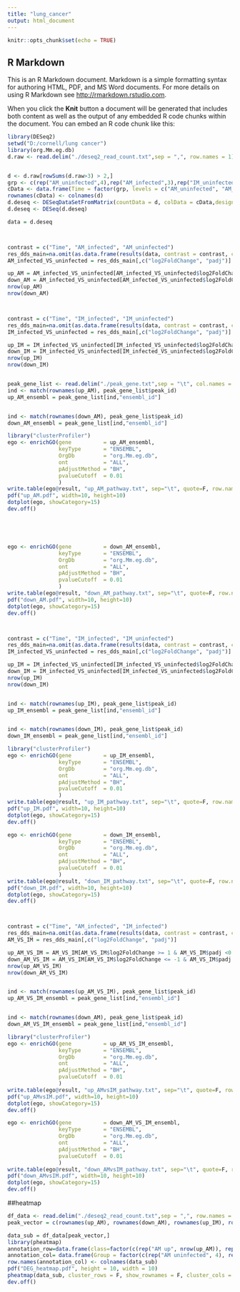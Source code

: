 ---
title: "lung_cancer"
output: html_document
---

```{r setup, include=FALSE}
knitr::opts_chunk$set(echo = TRUE)
```

## R Markdown

This is an R Markdown document. Markdown is a simple formatting syntax for authoring HTML, PDF, and MS Word documents. For more details on using R Markdown see <http://rmarkdown.rstudio.com>.

When you click the **Knit** button a document will be generated that includes both content as well as the output of any embedded R code chunks within the document. You can embed an R code chunk like this:

```{r cars}
library(DESeq2)
setwd("D:/cornell/lung cancer")
library(org.Mm.eg.db)
d.raw <- read.delim("./deseq2_read_count.txt",sep = ",", row.names = 1)


d <- d.raw[rowSums(d.raw>3) > 2,]
grp <- c(rep("AM_uninfected",4),rep("AM_infected",3),rep("IM_uninfected",2),rep("IM_infected",3))
cData <- data.frame(Time = factor(grp, levels = c("AM_uninfected", "AM_infected", "IM_uninfected", "IM_infected")))
rownames(cData) <- colnames(d)
d.deseq <- DESeqDataSetFromMatrix(countData = d, colData = cData,design = ~Time)
d.deseq <- DESeq(d.deseq)

data = d.deseq



contrast = c("Time", "AM_infected", "AM_uninfected")
res_dds_main=na.omit(as.data.frame(results(data, contrast = contrast, cooksCutoff=FALSE)))
AM_infected_VS_uninfected = res_dds_main[,c("log2FoldChange", "padj")]

up_AM = AM_infected_VS_uninfected[AM_infected_VS_uninfected$log2FoldChange >= 1 & AM_infected_VS_uninfected$padj <0.05, ]
down_AM = AM_infected_VS_uninfected[AM_infected_VS_uninfected$log2FoldChange <= -1 & AM_infected_VS_uninfected$padj <0.05, ]
nrow(up_AM)
nrow(down_AM)



contrast = c("Time", "IM_infected", "IM_uninfected")
res_dds_main=na.omit(as.data.frame(results(data, contrast = contrast, cooksCutoff=FALSE)))
IM_infected_VS_uninfected = res_dds_main[,c("log2FoldChange", "padj")]

up_IM = IM_infected_VS_uninfected[IM_infected_VS_uninfected$log2FoldChange >= 1 & IM_infected_VS_uninfected$padj <0.01, ]
down_IM = IM_infected_VS_uninfected[IM_infected_VS_uninfected$log2FoldChange <= -1 & IM_infected_VS_uninfected$padj <0.01, ]
nrow(up_IM)
nrow(down_IM)


peak_gene_list <- read.delim("./peak_gene.txt",sep = "\t", col.names = c("peak_id", "ensembl_id"))
ind <- match(rownames(up_AM), peak_gene_list$peak_id)
up_AM_ensembl = peak_gene_list[ind,"ensembl_id"]


ind <- match(rownames(down_AM), peak_gene_list$peak_id)
down_AM_ensembl = peak_gene_list[ind,"ensembl_id"]

library("clusterProfiler")
ego <- enrichGO(gene          = up_AM_ensembl,
                keyType       = "ENSEMBL",
                OrgDb         = "org.Mm.eg.db",
                ont           = "ALL",
                pAdjustMethod = "BH",
                pvalueCutoff  = 0.01
                )
write.table(ego@result, "up_AM_pathway.txt", sep="\t", quote=F, row.names=F, col.names = T, na="NA", eol="\n")
pdf("up_AM.pdf", width=10, height=10)
dotplot(ego, showCategory=15)
dev.off()





ego <- enrichGO(gene          = down_AM_ensembl,
                keyType       = "ENSEMBL",
                OrgDb         = "org.Mm.eg.db",
                ont           = "ALL",
                pAdjustMethod = "BH",
                pvalueCutoff  = 0.01
                )
write.table(ego@result, "down_AM_pathway.txt", sep="\t", quote=F, row.names=F, col.names = T, na="NA", eol="\n")
pdf("down_AM.pdf", width=10, height=10)
dotplot(ego, showCategory=15)
dev.off()



contrast = c("Time", "IM_infected", "IM_uninfected")
res_dds_main=na.omit(as.data.frame(results(data, contrast = contrast, cooksCutoff=FALSE)))
IM_infected_VS_uninfected = res_dds_main[,c("log2FoldChange", "padj")]

up_IM = IM_infected_VS_uninfected[IM_infected_VS_uninfected$log2FoldChange >= 1 & IM_infected_VS_uninfected$padj <0.05, ]
down_IM = IM_infected_VS_uninfected[IM_infected_VS_uninfected$log2FoldChange <= -1 & IM_infected_VS_uninfected$padj <0.05, ]
nrow(up_IM)
nrow(down_IM)


ind <- match(rownames(up_IM), peak_gene_list$peak_id)
up_IM_ensembl = peak_gene_list[ind,"ensembl_id"]


ind <- match(rownames(down_IM), peak_gene_list$peak_id)
down_IM_ensembl = peak_gene_list[ind,"ensembl_id"]

library("clusterProfiler")
ego <- enrichGO(gene          = up_IM_ensembl,
                keyType       = "ENSEMBL",
                OrgDb         = "org.Mm.eg.db",
                ont           = "ALL",
                pAdjustMethod = "BH",
                pvalueCutoff  = 0.01
                )
write.table(ego@result, "up_IM_pathway.txt", sep="\t", quote=F, row.names=F, col.names = T, na="NA", eol="\n")
pdf("up_IM.pdf", width=10, height=10)
dotplot(ego, showCategory=15)
dev.off()

ego <- enrichGO(gene          = down_IM_ensembl,
                keyType       = "ENSEMBL",
                OrgDb         = "org.Mm.eg.db",
                ont           = "ALL",
                pAdjustMethod = "BH",
                pvalueCutoff  = 0.01
                )
write.table(ego@result, "down_IM_pathway.txt", sep="\t", quote=F, row.names=F, col.names = T, na="NA", eol="\n")
pdf("down_IM.pdf", width=10, height=10)
dotplot(ego, showCategory=15)
dev.off()



contrast = c("Time", "AM_infected", "IM_infected")
res_dds_main=na.omit(as.data.frame(results(data, contrast = contrast, cooksCutoff=FALSE)))
AM_VS_IM = res_dds_main[,c("log2FoldChange", "padj")]

up_AM_VS_IM = AM_VS_IM[AM_VS_IM$log2FoldChange >= 1 & AM_VS_IM$padj <0.05, ]
down_AM_VS_IM = AM_VS_IM[AM_VS_IM$log2FoldChange <= -1 & AM_VS_IM$padj <0.05, ]
nrow(up_AM_VS_IM)
nrow(down_AM_VS_IM)


ind <- match(rownames(up_AM_VS_IM), peak_gene_list$peak_id)
up_AM_VS_IM_ensembl = peak_gene_list[ind,"ensembl_id"]


ind <- match(rownames(down_AM), peak_gene_list$peak_id)
down_AM_VS_IM_ensembl = peak_gene_list[ind,"ensembl_id"]

library("clusterProfiler")
ego <- enrichGO(gene          = up_AM_VS_IM_ensembl,
                keyType       = "ENSEMBL",
                OrgDb         = "org.Mm.eg.db",
                ont           = "ALL",
                pAdjustMethod = "BH",
                pvalueCutoff  = 0.01
                )
write.table(ego@result, "up_AMvsIM_pathway.txt", sep="\t", quote=F, row.names=F, col.names = T, na="NA", eol="\n")
pdf("up_AMvsIM.pdf", width=10, height=10)
dotplot(ego, showCategory=15)
dev.off()

ego <- enrichGO(gene          = down_AM_VS_IM_ensembl,
                keyType       = "ENSEMBL",
                OrgDb         = "org.Mm.eg.db",
                ont           = "ALL",
                pAdjustMethod = "BH",
                pvalueCutoff  = 0.01
                )
write.table(ego@result, "down_AMvsIM_pathway.txt", sep="\t", quote=F, row.names=F, col.names = T, na="NA", eol="\n")
pdf("down_AMvsIM.pdf", width=10, height=10)
dotplot(ego, showCategory=15)
dev.off()


```

##heatmap

```{r heatmap, echo=FALSE}
df_data <- read.delim("./deseq2_read_count.txt",sep = ",", row.names = 1)
peak_vector = c(rownames(up_AM), rownames(down_AM), rownames(up_IM), rownames(down_IM), rownames(up_AM_VS_IM), rownames(down_AM_VS_IM))

data_sub = df_data[peak_vector,]
library(pheatmap)
annotation_row=data.frame(class=factor(c(rep("AM up", nrow(up_AM)), rep("AM down", nrow(down_AM)), rep("IM up", nrow(up_IM)), rep("IM down", nrow(down_IM)), rep("AMvsIM up", nrow(up_AM_VS_IM)), rep("AMvsIM down", nrow(down_AM_VS_IM)) ), levels = c("AM up", "AM down", "IM up", "IM down", "AMvsIM up", "AMvsIM down")), row.names = rownames(data_sub))
annotation_col= data.frame(Group = factor(c(rep("AM uninfected", 4), rep("AM infected", 3), rep("IM uninfected", 2), rep("IM infected", 3)), levels = c("AM uninfected", "AM infected", "IM uninfected", "IM infected")))
row.names(annotation_col) <- colnames(data_sub)
pdf("DEG_heatmap.pdf", height = 10, width = 10)
pheatmap(data_sub, cluster_rows = F, show_rownames = F, cluster_cols = F, scale = "row",annotation_row = annotation_row, annotation_col = annotation_col, color =colorRampPalette(c("#87CEFA", "white", "#CC2121"))(100))
dev.off()
```